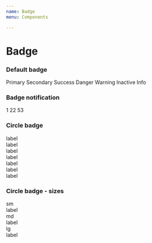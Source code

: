 ```yaml
---
name: Badge
menu: Components

---
```


# Badge

### Default badge

<Playground>
<span class="badge badge-primary mr-2">Primary</span>
<span class="badge badge-secondary mr-2">Secondary</span>
<span class="badge badge-success mr-2">Success</span>
<span class="badge badge-danger mr-2">Danger</span>
<span class="badge badge-warning mr-2">Warning</span>
<span class="badge badge-inactive mr-2">Inactive</span>
<span class="badge badge-info">Info</span>
</Playground>

### Badge notification
<Playground>
<span class="badge badge-notification mr-2">1</span>
<span class="badge badge-notification mr-2">22</span>
<span class="badge badge-notification mr-2">53</span>
</Playground>

### Circle badge

<Playground>
<div class="badge-circle-wrapper">
  <span class="badge-circle badge-success"></span>
  <span class="badge-label">label</span>
</div>
<div class="badge-circle-wrapper">
  <span class="badge-circle badge-danger"></span>
  <span class="badge-label">label</span>
</div>
<div class="badge-circle-wrapper">
  <span class="badge-circle badge-warning"></span>
  <span class="badge-label">label</span>
</div>
<div class="badge-circle-wrapper">
  <span class="badge-circle badge-primary"></span>
  <span class="badge-label">label</span>
</div>
<div class="badge-circle-wrapper">
  <span class="badge-circle badge-secondary"></span>
  <span class="badge-label">label</span>
</div>
<div class="badge-circle-wrapper">
  <span class="badge-circle badge-inactive"></span>
  <span class="badge-label">label</span>
</div>
<div class="badge-circle-wrapper">
  <span class="badge-circle badge-info"></span>
  <span class="badge-label">label</span>
</div>
</Playground>

### Circle badge - sizes
<Playground>
<div class="d-flex align-items-center">

  <div class="pr-4">
  sm
  <div class="badge-circle-wrapper">
    <span class="badge-circle badge-circle-sm badge-success"></span>
    <span class="badge-label">label</span>
  </div>
  </div>

<div class="pr-4">
  md
  <div class="badge-circle-wrapper">
    <span class="badge-circle badge-circle-md badge-success"></span>
    <span class="badge-label">label</span>
  </div>
</div>

  <div class="pr-4">
    lg
    <div class="badge-circle-wrapper">
      <span class="badge-circle badge-circle-lg badge-success"></span>
      <span class="badge-label">label</span>
    </div>
  </div>

</div>
</Playground>
